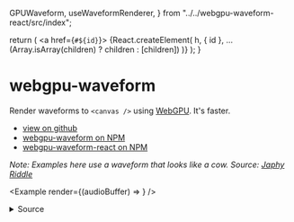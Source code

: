   GPUWaveform,
  useWaveformRenderer,
} from "../../webgpu-waveform-react/src/index";

  return (
    <a href={`#${id}`}>
      {React.createElement(
        h,
        { id },
        ...(Array.isArray(children) ? children : [children])
      )}
    </a>
  );
}

# webgpu-waveform

Render waveforms to `<canvas />` using [WebGPU](https://developer.mozilla.org/en-US/docs/Web/API/WebGPU_API). It's faster.

- <a href="https://github.com/mrkev/webgpu-waveform">
    <i className="ri-github-fill"></i> view on github
  </a>
- [<i className="ri-npmjs-fill"></i> webgpu-waveform on NPM](https://www.npmjs.com/package/webgpu-waveform)
- [<i className="ri-npmjs-fill"></i> webgpu-waveform-react on NPM](https://www.npmjs.com/package/webgpu-waveform-react)

_Note: Examples here use a waveform that looks like a cow. Source: [Japhy Riddle](https://www.youtube.com/watch?v=qeUAHHPt-LY)_

<Example render={(audioBuffer) => <Playground audioBuffer={audioBuffer} />} />

<details style={{paddingLeft: '11%'}}>
  <summary>Source</summary>
```tsx
export function Main({ audioBuffer }: { audioBuffer: AudioBuffer }) {
  const [offsetFr, setOffsetFr] = useState(0);
  const [frPerPx, setFrPerPx] = useState(441);
  const [color, setColor] = useState("#00FF00");

  return (
    <div style={{ display: "flex", flexDirection: "column" }}>
      <div style={{ display: "flex", flexDirection: "row" }}>
        Color:{" "}
        <input
          type="color"
          value={color}
          onChange={(e) => setColor(e.target.value)}
        />
      </div>
      <div style={{ display: "flex", flexDirection: "row" }}>
        Offset:{" "}
        <input
          type="range"
          min={0}
          max={audioBuffer.length}
          value={offsetFr}
          onChange={(v) => {
            const value = parseInt(v.target.value);
            setOffsetFr(value);
          }}
        ></input>{" "}
        {offsetFr} frames
      </div>
      <div style={{ display: "flex", flexDirection: "row" }}>
        Scale:{" "}
        <input
          type="range"
          min={1}
          max={1764}
          value={frPerPx}
          onChange={(v) => {
            const value = parseInt(v.target.value);
            setFrPerPx(value);
          }}
        ></input>{" "}
        {frPerPx} frames / pixel
      </div>

      <GPUWaveform
        audioBuffer={audioBuffer}
        scale={frPerPx}
        offset={offsetFr}
        height={50}
        color={color}
      />
    </div>
  );
}
```
</details>

## Usage

There's 2 packages:

- [`webgpu-waveform`](#pacakge:webgpu-waveform) (vanilla JS/TS)
- [`webgpu-waveform-react`](#pacakge:webgpu-waveform-react) (to use with [React](https://react.dev/))

Both are distributed to be ESM and UMD compatible, and include TypeScript type declarations.


<HID h='h3' id='pacakge:webgpu-waveform'>`webgpu-waveform`</HID>

Install from the npm registry:

```bash
npm i webgpu-waveform
````

Use `GPUWaveformRenderer.create(...)` to create a new `GPUWaveformRenderer`.

```typescript
static async create(
  channelData: Float32Array,
): GPUWaveformRenderer
```

It takes in the following argument:

- `channelData: Float32Array` — the array of PCM samples to render

Finally, use `.render` on the `GPUWaveformRenderer` to render the waveform. It has the following signature:

```typescript
render(
  destination: HTMLCanvasElement | OffscreenCanvas | GPUCanvasContext,
  scale: number,
  offset: number,
  color?: string | [r: number, g: number, b: number, a: number],
);
```

Where:

- `destination: React.RefObject<HTMLCanvasElement>` is the canvas or context to render to
- `scale: number` is the number of frames (pulses) rendered per pixel
- `offset: number` is the first frame (pulse) that will be rendered
- `color?: string | [r: number, g: number, b: number, a: number]` is the color of the waveform

> Note: you can set the background color directly on the destination `<canvas />` element via CSS

_Example:_

```javascript
import { GPUWaveformRenderer } from "webgpu-waveform";

async function example(canvas, audioBuffer) {
  const channelData = audioBuffer.getChannelData(0);
  const renderer = await GPUWaveformRenderer.create(channelData);

  renderer?.render(canvas, 800, 0);
}
```

_Result:_

<Example render={(audioBuffer) => <Example1 audioBuffer={audioBuffer} />} />

<HID h="h3" id="pacakge:webgpu-waveform-react">
  <code>webgpu-waveform-react</code>
</HID>

There's two ways to use this library:

- as a component: <a href="#GPUWaveform">`GPUWaveform`</a>
- as a hook: <a href="#useWaveformRenderer">`useWaveformRenderer`</a>

<HID id={"GPUWaveform"}>Using the `GPUWaveform` component</HID>

The component `GPUWaveform` takes the following properties:

- `audioBuffer: AudioBuffer;` — the buffer to render
- `scale?: number;` — the "zoom" level. Namely, number of samples per pixel in the x axis
- `offset?: number;` — the number of samples to skip from the beggining of the buffer
- ...and all the props of `React.CanvasHTMLAttributes<HTMLCanvasElement>` — these are passed directly to the rendered canvas

Example:

```typescript
import { GPUWaveform } from "webgpu-waveform-react";

export function ExampleComponent({
  audioBuffer,
}: {
  audioBuffer: AudioBuffer;
}) {
  return (
    <GPUWaveform
      audioBuffer={audioBuffer}
      scale={400}
      style={{
        width: 300,
        height: 100,
      }}
      color="#FFFF00"
      width={300 * devicePixelRatio}
      height={100 * devicePixelRatio}
    />
  );
}
```

Result:

<Example render={(audioBuffer) => <Example3 audioBuffer={audioBuffer} />} />

<HID id={"useWaveformRenderer"}>Using the `useWaveformRenderer` hook</HID>

The hook `useWaveformRenderer` has the following signature:

```typescript
function useWaveformRenderer(audioBuffer: AudioBuffer): RendererStatus;
```

It takes in the following argument:

- `audioBuffer: AudioBuffer` — the buffer to render

And returns an object of the following type:

```typescript
type RendererStatus =
  | { status: "initializing" }
  | { status: "error"; error: any }
  | { status: "ready"; instance: GPUWaveformRenderer };
```

The objects are returned during the following stages of initialization:

- `{ status: "initializing" }` — during setup, when connecting to the GPU device
- `{ status: "error"; error: any }` — if an error happens at initalization
- `{ status: "ready"; instance: GPUWaveformRenderer }` — if the webgpu device could be initialized, setup was successful, and a renderer for `audioBuffer` on `canvas` could be successfully created.

**Example:**

```typescript
import { useWaveformRenderer } from "webgpu-waveform-react";

function ExampleComponent({
  audioBuffer,
  width,
  height,
}: {
  audioBuffer: AudioBuffer;
  width: number;
  height: number;
}) {
  const canvasRef = useRef<HTMLCanvasElement>(null);
  const renderer = useWaveformRenderer(audioBuffer);

  useEffect(() => {
    if (renderer.status !== "ready") {
      return;
    }

    renderer.instance.render(canvasRef.current!, audioBuffer.length / width, 0);
  }, [renderer, audioBuffer, width, height]);

  return <canvas ref={canvasRef} width={width} height={height} />;
}
```

**Result:**

<Example
  render={(audioBuffer) => (
    <Example2 audioBuffer={audioBuffer} width={300} height={100} />
  )}
/>

<footer>
  Built by <a href="http://aykev.dev">Kevin Chavez</a> ·{" "}
  <a href="https://twitter.com/aykev">
    <i className="ri-twitter-fill"></i>
  </a>{" "}
  <a href="https://github.com/mrkev">
    <i className="ri-github-fill"></i>
  </a>
</footer>
